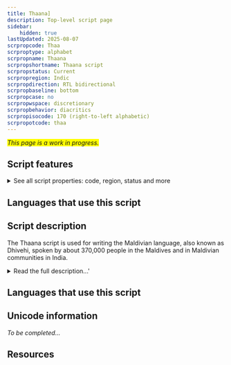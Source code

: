 ```yaml
---
title: Thaana]
description: Top-level script page
sidebar:
    hidden: true
lastUpdated: 2025-08-07
scrpropcode: Thaa
scrproptype: alphabet
scrpropname: Thaana
scrpropshortname: Thaana script
scrpropstatus: Current
scrpropregion: Indic
scrpropdirection: RTL bidirectional
scrpropbaseline: bottom
scrpropcase: no
scrpropwspace: discretionary
scrpropbehavior: diacritics
scrpropisocode: 170 (right-to-left alphabetic)
scrpropotcode: thaa
---
```


<span style='background-color:yellow'>_This page is a work in progress._</span>


## Script features

<details>
<summary> See all script properties: code, region, status and more</summary>
<ScriptInfo />
</details>

## Languages that use this script

<WsList script='Thaa' wsMax='5' />

## Script description

The Thaana script is used for writing the Maldivian language, also known as Dhivehi, spoken by about 370,000 people in the Maldives and in Maldivian communities in India.

<details><summary>Read the full description...'</summary>_Not yet available._</details>

## Languages that use this script

<WsList script='Thaa' wsMax='5' />

## Unicode information

_To be completed..._

## Resources

<ScriptResources detailSummary='seemore' />

